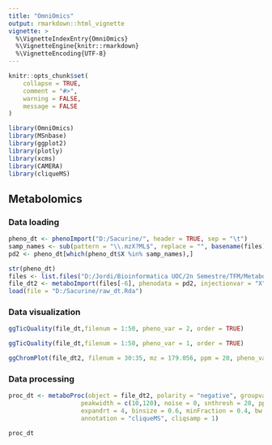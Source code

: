 ```yaml
---
title: "OmniOmics"
output: rmarkdown::html_vignette
vignette: >
  %\VignetteIndexEntry{OmniOmics}
  %\VignetteEngine{knitr::rmarkdown}
  %\VignetteEncoding{UTF-8}
---
```


```r
knitr::opts_chunk$set(
    collapse = TRUE,
    comment = "#>",
    warning = FALSE,
    message = FALSE
)
```

```r
library(OmniOmics)
library(MSnbase)
library(ggplot2)
library(plotly)
library(xcms)
library(CAMERA)
library(cliqueMS)
```

## Metabolomics

### Data loading

```r

pheno_dt <- phenoImport("D:/Sacurine/", header = TRUE, sep = "\t")
samp_names <- sub(pattern = "\\.mzX?ML$", replace = "", basename(files)) 
pd2 <- pheno_dt[which(pheno_dt$X %in% samp_names),]

str(pheno_dt)
files <- list.files("D:/Jordi/Bioinformatica UOC/2n Semestre/TFM/Metabolomics/Sacurine/Processed", full.names = TRUE,pattern = "\\.mzX?ML$")
file_dt2 <- metaboImport(files[-6], phenodata = pd2, injectionvar = "X")
load(file = "D:/Sacurine/raw_dt.Rda")
```

### Data visualization

```r
ggTicQuality(file_dt,filenum = 1:50, pheno_var = 2, order = TRUE)
```
```r
ggTicQuality(file_dt,filenum = 1:50, pheno_var = 1, order = TRUE)
```

```r
ggChromPlot(file_dt2, filenum = 30:35, mz = 179.056, ppm = 20, pheno_var = 1, chromtype = "sum", logscale = TRUE)
```


### Data processing

```r
proc_dt <- metaboProc(object = file_dt2, polarity = "negative", groupvar = 2,
                    peakwidth = c(10,120), noise = 0, snthresh = 20, ppm = 20,
                    expandrt = 4, binsize = 0.6, minFraction = 0.4, bw = 30,
                    annotation = "cliqueMS", cliqsamp = 1)
```

```r
proc_dt
```

```r

```


